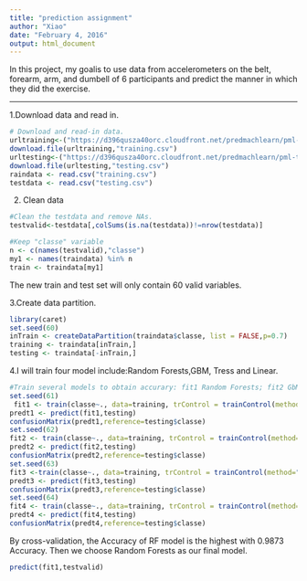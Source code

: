 ```yaml
---
title: "prediction assignment"
author: "Xiao"
date: "February 4, 2016"
output: html_document
---
```


In this project, my goalis to use data from accelerometers on the belt, forearm, arm, and dumbell of 6 participants and predict the manner in which they did the exercise.

---
1.Download data and read in.
```r
# Download and read-in data.
urltraining<-("https://d396qusza40orc.cloudfront.net/predmachlearn/pml-training.csv")
download.file(urltraining,"training.csv")
urltesting<-("https://d396qusza40orc.cloudfront.net/predmachlearn/pml-testing.csv")
download.file(urltesting,"testing.csv")
raindata <- read.csv("training.csv")
testdata <- read.csv("testing.csv")
```

2. Clean data 
```r
#Clean the testdata and remove NAs.
testvalid<-testdata[,colSums(is.na(testdata))!=nrow(testdata)]

#Keep "classe" variable
n <- c(names(testvalid),"classe")
my1 <- names(traindata) %in% n
train <- traindata[my1]
```
The new train and test set will only contain 60 valid variables.

3.Create data partition.
```r
library(caret)
set.seed(60)
inTrain <- createDataPartition(traindata$classe, list = FALSE,p=0.7)
training <- traindata[inTrain,]
testing <- traindata[-inTrain,]
```

4.I will train four model include:Random Forests,GBM, Tress and Linear.
```r
#Train several models to obtain accurary: fit1 Random Forests; fit2 GbM; fit3 Trees; fit4 linear;
set.seed(61)
 fit1 <- train(classe~., data=training, trControl = trainControl(method="repeatedcv") ,preProcess=c("center","scale","pca"),method="rf")
predt1 <- predict(fit1,testing)
confusionMatrix(predt1,reference=testing$classe)
set.seed(62)
fit2 <- train(classe~., data=training, trControl = trainControl(method="repeatedcv") ,preProcess=c("center","scale","pca"),method="gbm")
predt2 <- predict(fit2,testing)
confusionMatrix(predt2,reference=testing$classe)
set.seed(63)
fit3 <-train(classe~., data=training, trControl = trainControl(method="repeatedcv") ,preProcess=c("center","scale","pca"),method="rpart")
predt3 <- predict(fit3,testing)
confusionMatrix(predt3,reference=testing$classe)
set.seed(64)
fit4 <- train(classe~., data=training, trControl = trainControl(method="repeatedcv") ,preProcess=c("center","scale","pca"),method="lda")
predt4 <- predict(fit4,testing)
confusionMatrix(predt4,reference=testing$classe)
```
By cross-validation, the Accuracy of RF model is the highest with 0.9873 Accuracy. Then we choose Random Forests as our final model.
```r
predict(fit1,testvalid)
```

